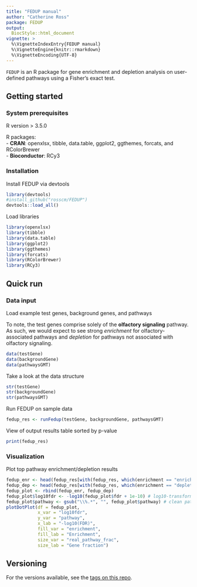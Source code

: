 ```yaml
---
title: "FEDUP manual"
author: "Catherine Ross"
package: FEDUP
output:
  BiocStyle::html_document
vignette: >
  %\VignetteIndexEntry{FEDUP manual}
  %\VignetteEngine{knitr::rmarkdown}
  %\VignetteEncoding{UTF-8}
---
```


`FEDUP` is an R package for gene enrichment and depletion analysis on
user-defined pathways using a Fisher's exact test.

## Getting started
### System prerequisites

R version > 3.5.0

R packages:  
- **CRAN**: openxlsx, tibble, data.table, ggplot2, ggthemes, forcats, and RColorBrewer  
- **Bioconductor**: RCy3

### Installation

Install FEDUP via devtools

```r
library(devtools)
#install_github("rosscm/FEDUP")
devtools::load_all()
```

Load libraries

```r
library(openxlsx)
library(tibble)
library(data.table)
library(ggplot2)
library(ggthemes)
library(forcats)
library(RColorBrewer)
library(RCy3)
```

## Quick run
### Data input

Load example test genes, background genes, and pathways

To note, the test genes comprise solely of the **olfactory signaling** pathway. As such, we would expect to see strong *enrichment* for olfactory-associated pathways and *depletion* for pathways not associated with olfactory signaling.

```r
data(testGene)
data(backgroundGene)
data(pathwaysGMT)
```

Take a look at the data structure

```r
str(testGene)
str(backgroundGene)
str(pathwaysGMT)
```

Run FEDUP on sample data

```r
fedup_res <- runFedup(testGene, backgroundGene, pathwaysGMT)
```

View of output results table sorted by p-value

```r
print(fedup_res)
```

### Visualization

Plot top pathway enrichment/depletion results

```r
fedup_enr <- head(fedup_res[with(fedup_res, which(enrichment == "enriched")),], 10)
fedup_dep <- head(fedup_res[with(fedup_res, which(enrichment == "depleted")),], 10)
fedup_plot <- rbind(fedup_enr, fedup_dep)
fedup_plot$log10fdr <- -log10(fedup_plot$fdr + 1e-10) # log10-transform FDR for plotting
fedup_plot$pathway <- gsub("\\%.*", "", fedup_plot$pathway) # clean pathway names
plotDotPlot(df = fedup_plot,
            x_var = "log10fdr",
            y_var = "pathway",
            x_lab = "-log10(FDR)",
            fill_var = "enrichment",
            fill_lab = "Enrichment",
            size_var = "real_pathway_frac",
            size_lab = "Gene fraction")
```

## Versioning

For the versions available, see the [tags on this repo](https://github.com/rosscm/FEDUP/tags).
